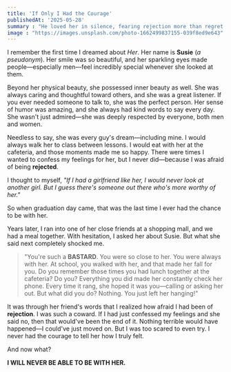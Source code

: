 ```yaml
---
title: 'If Only I Had the Courage'
publishedAt: '2025-05-28'
summary : "He loved her in silence, fearing rejection more than regret.She waited, hoping, never knowing.Now, she's gone—and so is the chance that once was."
image : "https://images.unsplash.com/photo-1662499837155-039f8ed9e643"
---
```


I remember the first time I dreamed about *Her*. Her name is **Susie** (*a pseudonym*). Her smile was so beautiful, and her sparkling eyes made people—especially men—feel incredibly special whenever she looked at them.

Beyond her physical beauty, she possessed inner beauty as well. She was always caring and thoughtful toward others, and she was a great listener. If you ever needed someone to talk to, she was the perfect person. Her sense of humor was amazing, and she always had kind words to say every day. She wasn't just admired—she was deeply respected by everyone, both men and women.

Needless to say, she was every guy's dream—including mine. I would always walk her to class between lessons. I would eat with her at the cafeteria, and those moments made me so happy. There were times I wanted to confess my feelings for her, but I never did—because I was afraid of being **rejected**.

I thought to myself, *"If I had a girlfriend like her, I would never look at another girl. But I guess there's someone out there who's more worthy of her."*

So when graduation day came, that was the last time I ever had the chance to be with her.

Years later, I ran into one of her close friends at a shopping mall, and we had a meal together. With hesitation, I asked her about Susie. But what she said next completely shocked me.

> "You're such a **BASTARD**. You were so close to her. You were always with her. At school, you walked with her, and that made her fall for you. Do you remember those times you had lunch together at the cafeteria? Do you? Everything you did made her constantly check her phone. Every time it rang, she hoped it was you—calling or asking her out. But what did you do? Nothing. You just left her hanging!"

It was through her friend's words that I realized how afraid I had been of **rejection**. I was such a coward. If I had just confessed my feelings and she said no, then that would've been the end of it. Nothing terrible would have happened—I could've just moved on. But I was too scared to even try. I never had the courage to tell her how I truly felt.

And now what?

**I WILL NEVER BE ABLE TO BE WITH HER.**
